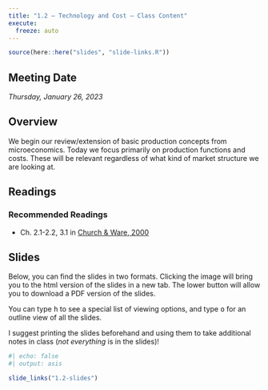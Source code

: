 ```yaml
---
title: "1.2 — Technology and Cost — Class Content"
execute:
  freeze: auto
---
```


```r
source(here::here("slides", "slide-links.R"))
```

::: {.callout-note appearance=minimal}
# Meeting Date
*Thursday, January 26, 2023*
:::

<!--::: callout-warning
# Upcoming Assignment
Please complete the [preliminary survey](/assignments/00-preliminary-survey.qmd) by next class.
:::-->

## <i class="fas fa-info-circle fa-lg"></i> Overview

We begin our review/extension of basic production concepts from microeconomics. Today we focus primarily on production functions and costs. These will be relevant regardless of what kind of market structure we are looking at.  

## <i class="fas fa-book-reader fa-lg"></i> Readings

### Recommended Readings

- <i class="fas fas fa-book"></i> Ch. 2.1-2.2, 3.1 in [Church & Ware, 2000](https://works.bepress.com/jeffrey_church/23/)

## <i class="fas fa-chalkboard-teacher"></i> Slides

Below, you can find the slides in two formats. Clicking the image will bring you to the html version of the slides in a new tab. The lower button will allow you to download a PDF version of the slides. 

::: callout-tip
You can type <kbd>h</kbd> to see a special list of viewing options, and type <kbd>o</kbd> for an outline view of all the slides.
:::

I suggest printing the slides beforehand and using them to take additional notes in class (*not everything* is in the slides)!

```r
#| echo: false
#| output: asis

slide_links("1.2-slides")
```

<!--## <i class="fas fa-laptop-code"></i> Assignments

### Preliminary Math Survey Due Next Class

Please take the [preliminary survey](/assignment/00-preliminary-survey) on your math background by next class. This will help us all have a productive semester together.
-->